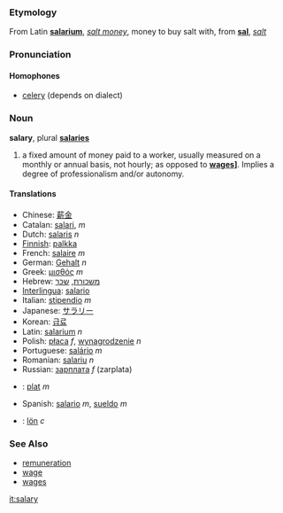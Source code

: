 ===Etymology===
From Latin '''[[salarium]]''', ''[[salt money]]'', money to buy salt with, from '''[[sal]]''', ''[[salt]]''

===Pronunciation===
====Homophones====
*[[celery]] (depends on dialect)

===Noun===
'''salary''', plural '''[[salaries]]'''

# a fixed amount of money paid to a worker, usually measured on a monthly or annual basis, not hourly; as opposed to '''[[wages]]]'''. Implies a degree of professionalism and/or autonomy. 

====Translations====
*Chinese: [[薪金]]
*Catalan: [[salari]], ''m''
*Dutch: [[salaris]] ''n''
*[[Finnish]]: [[palkka]]
*French: [[salaire]] ''m''
*German: [[Gehalt]] ''n''
*Greek: [[μισθός]] ''m''
*Hebrew: [[משכורת]], [[שכר]]
*[[Interlingua]]: [[salario]]
*Italian: [[stipendio]] ''m''
*Japanese: [[サラリー]]
*Korean: [[급료]]
*Latin: [[salarium]] ''n''
*Polish: [[płaca]] ''f'', [[wynagrodzenie]] ''n''
*Portuguese: [[salário]] ''m''
*Romanian: [[salariu]] ''n''
*Russian: [[зарплата]] ''f'' (zarplata)
*{{sk}}: [[plat#Slovak|plat]] ''m''
*Spanish: [[salario]] ''m'', [[sueldo]] ''m''
*{{sv}}: [[lön]] ''c''

===See Also===
* [[remuneration]]
* [[wage]]
* [[wages]]

[[it:salary]]